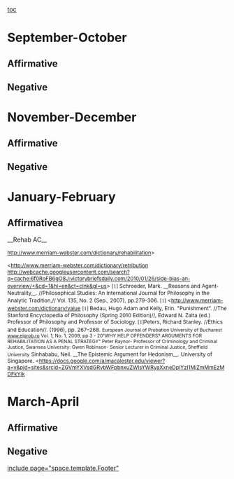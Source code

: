 [[toc]]
=September-October= 
==Affirmative== 


==Negative== 


=November-December= 
==Affirmative== 
==Negative== 

=January-February= 
==Affirmativea== 
__Rehab AC__

<span style="font-size: 9pt;">http://www.merriam-webster.com/dictionary/rehabilitation></span>

<span style="font-size: 9pt;"> <http://www.merriam-webster.com/dictionary/retribution</span>
<span style="font-size: 9pt;">http://webcache.googleusercontent.com/search?q=cache:6f0RoFB6gO8J:victorybriefsdaily.com/2010/01/26/side-bias-an-overview/+&cd=1&hl=en&ct=clnk&gl=us></span>
<span class="FootnoteCharacters"><span class="FootnoteCharacters" style="font-size: 9pt;"><span style="font-family: 'Times New Roman',serif; font-size: 9pt;">[1]</span></span></span><span style="font-size: 9pt;"> Schroeder, Mark. __Reasons and Agent-Neutrality__. //Philosophical Studies: An International Journal for Philosophy in the Analytic Tradition,// Vol. 135, No. 2 (Sep., 2007), pp.279-306.</span>
<span class="FootnoteCharacters"><span class="FootnoteCharacters" style="font-size: 9pt;"><span style="font-family: 'Times New Roman',serif; font-size: 9pt;">[1]</span></span></span><span style="font-size: 9pt;"> <http://www.merriam-webster.com/dictionary/value</span>
<span style="font-family: 'Times New Roman',serif; font-size: 9pt;">[1]</span><span style="font-size: 9pt;"> Bedau, Hugo Adam and Kelly, Erin. "Punishment”. //The Stanford Encyclopedia of Philosophy (Spring 2010 Edition)//, Edward N. Zalta (ed.) Professor of Philosophy and Professor of Sociology. </span>
<span style="font-family: 'Times New Roman',serif; font-size: 9pt;">[1]</span><span style="background-color: white; font-size: 9pt;">Peters, Richard Stanley. //Ethics and Education//. (1996), pp. 267–268.</span>
<span style="font-size: 8pt;">European Journal of Probation University of Bucharest </span><span style="font-size: 8pt;">[[http://www.ejprob.ro|www.ejprob.ro]]</span><span style="font-size: 8pt;"> Vol. 1, No. 1, 2009, pp 3 - 20“WHY HELP OFFENDERS? ARGUMENTS FOR REHABILITATION AS A PENAL STRATEGY” Peter Raynor- Professor of Criminology and Criminal Justice, Swansea University: Gwen Robinson- Senior Lecturer in Criminal Justice, Sheffield University</span>
<span style="font-size: 9pt;">Sinhababu, Neil. __The Epistemic Argument for Hedonism__. University of Singapore. <https://docs.google.com/a/macalester.edu/viewer?a=v&pid=sites&srcid=ZGVmYXVsdGRvbWFpbnxuZWlsYWRyaXxneDplYzI1MjZmMmEzMDFkYjk</span>


=March-April= 
==Affirmative== 
==Negative== 

[[include page="space.template.Footer"]]